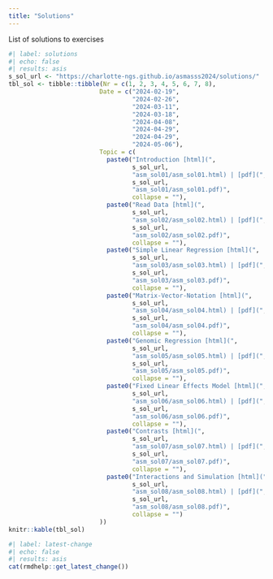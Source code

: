 ```yaml
---
title: "Solutions"
---
```


List of solutions to exercises

```r
#| label: solutions
#| echo: false
#| results: asis
s_sol_url <- "https://charlotte-ngs.github.io/asmasss2024/solutions/"
tbl_sol <- tibble::tibble(Nr = c(1, 2, 3, 4, 5, 6, 7, 8),
                         Date = c("2024-02-19",
                                  "2024-02-26",
                                  "2024-03-11",
                                  "2024-03-18",
                                  "2024-04-08",
                                  "2024-04-29",
                                  "2024-04-29",
                                  "2024-05-06"),
                         Topic = c(
                           paste0("Introduction [html](", 
                                  s_sol_url,
                                  "asm_sol01/asm_sol01.html) | [pdf](",
                                  s_sol_url, 
                                  "asm_sol01/asm_sol01.pdf)", 
                                  collapse = ""),
                           paste0("Read Data [html](", 
                                  s_sol_url,
                                  "asm_sol02/asm_sol02.html) | [pdf](",
                                  s_sol_url,
                                  "asm_sol02/asm_sol02.pdf)", 
                                  collapse = ""),
                           paste0("Simple Linear Regression [html](",
                                  s_sol_url,
                                  "asm_sol03/asm_sol03.html) | [pdf](",
                                  s_sol_url,
                                  "asm_sol03/asm_sol03.pdf)", 
                                  collapse = ""),
                           paste0("Matrix-Vector-Notation [html](",
                                  s_sol_url,
                                  "asm_sol04/asm_sol04.html) | [pdf](",
                                  s_sol_url,
                                  "asm_sol04/asm_sol04.pdf)", 
                                  collapse = ""),
                           paste0("Genomic Regression [html](",
                                  s_sol_url,
                                  "asm_sol05/asm_sol05.html) | [pdf](",
                                  s_sol_url,
                                  "asm_sol05/asm_sol05.pdf)", 
                                  collapse = ""),
                           paste0("Fixed Linear Effects Model [html](",
                                  s_sol_url,
                                  "asm_sol06/asm_sol06.html) | [pdf](",
                                  s_sol_url,
                                  "asm_sol06/asm_sol06.pdf)",
                                  collapse = ""),
                           paste0("Contrasts [html](",
                                  s_sol_url,
                                  "asm_sol07/asm_sol07.html) | [pdf](",
                                  s_sol_url,
                                  "asm_sol07/asm_sol07.pdf)",
                                  collapse = ""),
                           paste0("Interactions and Simulation [html](",
                                  s_sol_url,
                                  "asm_sol08/asm_sol08.html) | [pdf](",
                                  s_sol_url,
                                  "asm_sol08/asm_sol08.pdf)",
                                  collapse = "")
                         ))
knitr::kable(tbl_sol)
```




```r
#| label: latest-change
#| echo: false
#| results: asis
cat(rmdhelp::get_latest_change())
```

